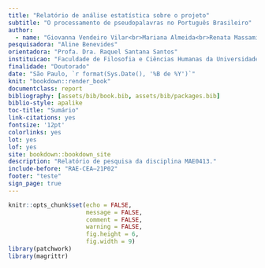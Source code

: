 ```yaml
---
title: "Relatório de análise estatística sobre o projeto"
subtitle: "O processamento de pseudopalavras no Português Brasileiro"
author: 
  - name: "Giovanna Vendeiro Vilar<br>Mariana Almeida<br>Renata Massami Hirota<br>Viviana Giampaoli"
pesquisadora: "Aline Benevides"
orientadora: "Profa. Dra. Raquel Santana Santos"
instituicao: "Faculdade de Filosofia e Ciências Humanas da Universidade de São Paulo"
finalidade: "Doutorado"
date: "São Paulo, `r format(Sys.Date(), '%B de %Y')`"
knit: "bookdown::render_book"
documentclass: report
bibliography: [assets/bib/book.bib, assets/bib/packages.bib]
biblio-style: apalike
toc-title: "Sumário"
link-citations: yes
fontsize: '12pt'
colorlinks: yes 
lot: yes
lof: yes
site: bookdown::bookdown_site
description: "Relatório de pesquisa da disciplina MAE0413."
include-before: "RAE-CEA–21P02"
footer: "teste"
sign_page: true
---
```


```r
knitr::opts_chunk$set(echo = FALSE, 
                      message = FALSE, 
                      comment = FALSE, 
                      warning = FALSE, 
                      fig.height = 6, 
                      fig.width = 9)
library(patchwork)
library(magrittr)
```




<!-- # Sobre este documento {-} -->

<!-- Este relatório foi produzido em *RMarkdown*, utilizando o software estatístico R na versão `r paste(version$major, version$minor, sep = ".")`. -->

